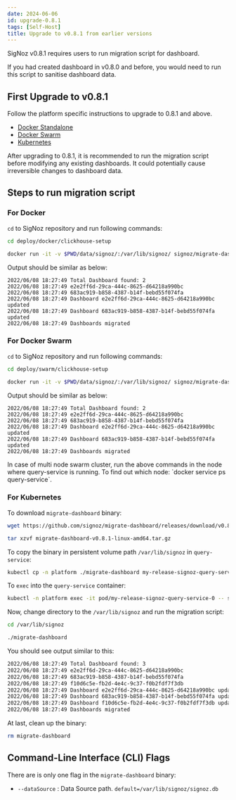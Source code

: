 ```yaml
---
date: 2024-06-06
id: upgrade-0.8.1
tags: [Self-Host]
title: Upgrade to v0.8.1 from earlier versions
---
```



SigNoz v0.8.1 requires users to run migration script for dashboard.

If you had created dashboard in v0.8.0 and before, you would need to run this script to sanitise dashboard data.

## First Upgrade to v0.8.1

Follow the platform specific instructions to upgrade to 0.8.1 and above.

- [Docker Standalone](https://signoz.io/docs/operate/migration/upgrade-standard/#docker-standalone)
- [Docker Swarm](https://signoz.io/docs/operate/migration/upgrade-standard/#docker-swarm-cluster)
- [Kubernetes](https://signoz.io/docs/operate/migration/upgrade-standard/#kubernetes-deployment)

<Admonition type="warning" >
After upgrading to 0.8.1, it is recommended to run the migration script before modifying any existing dashboards.
It could potentially cause irreversible changes to dashboard data.
</Admonition>

## Steps to run migration script

### For Docker

`cd` to SigNoz repository and run following commands:

```bash
cd deploy/docker/clickhouse-setup

docker run -it -v $PWD/data/signoz/:/var/lib/signoz/ signoz/migrate-dashboard:0.8.1
```

Output should be similar as below:

```
2022/06/08 18:27:49 Total Dashboard found: 2
2022/06/08 18:27:49 e2e2ff6d-29ca-444c-8625-d64218a990bc
2022/06/08 18:27:49 683ac919-b858-4387-b14f-bebd55f074fa
2022/06/08 18:27:49 Dashboard e2e2ff6d-29ca-444c-8625-d64218a990bc updated
2022/06/08 18:27:49 Dashboard 683ac919-b858-4387-b14f-bebd55f074fa updated
2022/06/08 18:27:49 Dashboards migrated
```

### For Docker Swarm

`cd` to SigNoz repository and run following commands:

```bash
cd deploy/swarm/clickhouse-setup

docker run -it -v $PWD/data/signoz/:/var/lib/signoz/ signoz/migrate-dashboard:0.8.1
```

Output should be similar as below:

```
2022/06/08 18:27:49 Total Dashboard found: 2
2022/06/08 18:27:49 e2e2ff6d-29ca-444c-8625-d64218a990bc
2022/06/08 18:27:49 683ac919-b858-4387-b14f-bebd55f074fa
2022/06/08 18:27:49 Dashboard e2e2ff6d-29ca-444c-8625-d64218a990bc updated
2022/06/08 18:27:49 Dashboard 683ac919-b858-4387-b14f-bebd55f074fa updated
2022/06/08 18:27:49 Dashboards migrated
```

<Admonition type="info">
In case of multi node swarm cluster, run the above commands in the node where
query-service is running. To find out which node: `docker service ps query-service`.
</Admonition>

### For Kubernetes

To download `migrate-dashboard` binary:

```bash
wget https://github.com/signoz/migrate-dashboard/releases/download/v0.8.1/migrate-dashboard-v0.8.1-linux-amd64.tar.gz

tar xzvf migrate-dashboard-v0.8.1-linux-amd64.tar.gz
```

To copy the binary in persistent volume path `/var/lib/signoz` in `query-service`:

```bash
kubectl cp -n platform ./migrate-dashboard my-release-signoz-query-service-0:/var/lib/signoz/migrate-dashboard
```

To `exec` into the `query-service` container:

```bash
kubectl -n platform exec -it pod/my-release-signoz-query-service-0 -- sh
```

Now, change directory to the `/var/lib/signoz` and run the migration script:

```bash
cd /var/lib/signoz

./migrate-dashboard
```

You should see output similar to this:

```bash
2022/06/08 18:27:49 Total Dashboard found: 3
2022/06/08 18:27:49 e2e2ff6d-29ca-444c-8625-d64218a990bc
2022/06/08 18:27:49 683ac919-b858-4387-b14f-bebd55f074fa
2022/06/08 18:27:49 f10d6c5e-fb2d-4e4c-9c37-f0b2fdf7f3db
2022/06/08 18:27:49 Dashboard e2e2ff6d-29ca-444c-8625-d64218a990bc updated
2022/06/08 18:27:49 Dashboard 683ac919-b858-4387-b14f-bebd55f074fa updated
2022/06/08 18:27:49 Dashboard f10d6c5e-fb2d-4e4c-9c37-f0b2fdf7f3db updated
2022/06/08 18:27:49 Dashboards migrated
```

At last, clean up the binary:

```bash
rm migrate-dashboard
```

## Command-Line Interface (CLI) Flags

There are is only one flag in the `migrate-dashboard` binary:

- `--dataSource` : Data Source path. `default=/var/lib/signoz/signoz.db`
